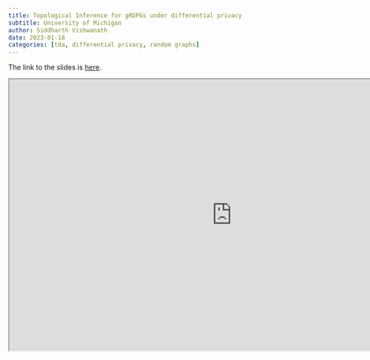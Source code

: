 ```yaml
---
title: Topological Inference for gRDPGs under differential privacy
subtitle: University of Michigan
author: Siddharth Vishwanath
date: 2023-01-18
categories: [tda, differential privacy, random graphs]
---
```


The link to the slides is [here](https://sidvishwanath.com/jan18/).

<iframe src="https://sidvishwanath.com/jan18/" width="900" height="550"></iframe>